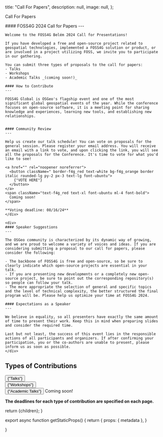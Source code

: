 
  title: "Call For Papers",
  description: null,
  image: null,
};

<Heading bubble>Call For Papers</Heading>

<div className="grid space-y-4 mt-4">
  <div className="grid md:grid-cols-2 md:space-x-4">  
    <div className="">
    #### FOSS4G 2024 Call for Papers
    ---

    Welcome to the FOSS4G Belém 2024 Call for Presentations!

    If you have developed a free and open-source project related to geospatial technologies, implemented a FOSS4G solution or product, or are involved in a project utilizing FOSS, we invite you to participate in our gathering.

    You can submit three types of proposals to the call for papers:
    - Talks
    - Workshops
    - Academic Talks _(coming soon!)_

    #### How to Contribute
    ---

    FOSS4G Global is OSGeo's flagship event and one of the most significant global geospatial events of the year. While the conference focuses on open-source software, it is a meeting point for sharing knowledge and experiences, learning new tools, and establishing new relationships.


    #### Community Review
    ---

    Help us create our talk schedule! You can vote on proposals for the general session. Please register your email address. You will receive an email with a link to vote, and upon clicking the link, you will see all the proposals for the Conference. It's time to vote for what you'd like to see!

    <a href="" rel="noopener noreferrer">
      <button className=" border-f4g_red text-white bg-f4g_orange border italic rounded-lg py-2 px-3 text-lg font-ubuntu">
        {"VOTE HERE"}
      </button>
    </a>
    <span className="text-f4g_red text-xl font-ubuntu ml-4 font-bold">
      Coming soon!
    </span>

    **Voting deadline: 08/16/24**
    </div>

    <div>
    #### Speaker Suggestions
    ---

    The OSGeo community is characterized by its dynamic way of growing, and we are proud to welcome a variety of voices and ideas. If you are considering submitting a proposal to our call for papers, please consider the following:

    - The backbone of FOSS4G is free and open-source, so be sure to clearly indicate which open-source projects are essential in your talk.
    - If you are presenting new developments or a completely new open-source project, be sure to point out the corresponding repository(s) so people can follow your talk.
    - The more appropriate the selection of general and specific topics and the level of technical complexity, the better structured the final program will be. Please help us optimize your time at FOSS4G 2024.

    #### Expectations as a Speaker
    ---

    We believe in equality, so all presenters have exactly the same amount of time to present their work. Keep this in mind when preparing slides and consider the required time.

    Last but not least, the success of this event lies in the responsible actions of all participants and organizers. If after confirming your participation, you or the co-authors are unable to present, please inform us as soon as possible.
    </div>

  </div>
</div>

## Types of Contributions

<div>
  <a href="cfp_general_track" rel="noopener noreferrer">
    <button className=" border-f4g_red text-white bg-f4g_orange border italic rounded-lg py-2 px-3 text-lg font-ubuntu">
      {"Talks"}
    </button>
  </a>
</div>

<div style={{ marginTop: "10px" }}>
  <a href="cfp_workshop_track" rel="noopener noreferrer">
    <button className=" border-f4g_red text-white bg-f4g_orange border italic rounded-lg py-2 px-3 text-lg font-ubuntu">
      {"Workshops"}
    </button>
  </a>
</div>
<div style={{ marginTop: "10px" }}>
  <button className=" border-f4g_red text-white bg-f4g_orange border line-through italic rounded-lg py-2 px-3 text-lg font-ubuntu">
    {"Academic Talks"}
  </button>
  <span className="text-f4g_red text-xl font-ubuntu ml-4 font-bold">
    Coming soon!
  </span>
</div>

**The deadlines for each type of contribution are specified on each page.**


  return <MdxLayout metadata={metadata}>{children}</MdxLayout>;
}

export async function getStaticProps() {
  return {
    props: {
      metadata
    },
  }

}
